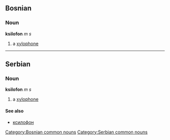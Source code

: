 ==Bosnian==
===Noun===
'''ksilofon''' ''m s''
#a [[xylophone]]
[[Category:Bosnian common nouns]]
----
==Serbian==
===Noun===
'''ksilofon''' ''m s''
#a [[xylophone]]
====See also====
*[[ксилофон]]
[[Category:Serbian common nouns]]